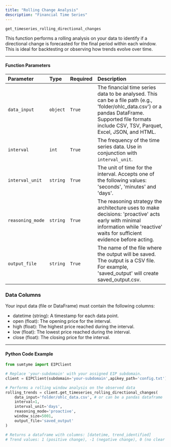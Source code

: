 ```yaml
---
title: "Rolling Change Analysis"
description: "Financial Time Series"
---
```


`get_timeseries_rolling_directional_changes`

This function performs a rolling analysis on your data to identify if a directional change is forecasted for the final period within each window. This is ideal for backtesting or observing how trends evolve over time.

---

#### Function Parameters

| Parameter        | Type     | Required | Description                                                                                                                                                                                           |
| :--------------- | :------- | :------- | :---------------------------------------------------------------------------------------------------------------------------------------------------------------------------------------------------- |
| `data_input`     | `object` | `True`   | The financial time series data to be analysed. This can be a file path (e.g., 'folder/ohlc_data.csv') or a pandas DataFrame. Supported file formats include CSV, TSV, Parquet, Excel, JSON, and HTML. |
| `interval`       | `int`    | `True`   | The frequency of the time series data. Use in conjunction with `interval_unit`.                                                                                                                       |
| `interval_unit`  | `string` | `True`   | The unit of time for the interval. Accepts one of the following values: 'seconds', 'minutes' and 'days'.                                                                                              |
| `reasoning_mode` | `string` | `True`   | The reasoning strategy the architecture uses to make decisions: 'proactive' acts early with minimal information while 'reactive' waits for sufficient evidence before acting.                         |
| `output_file`    | `string` | `True`   | The name of the file where the output will be saved. The output is a CSV file. For example, 'saved_output' will create saved_output.csv.                                                              |

### Data Columns

Your input data (file or DataFrame) must contain the following columns:

- datetime (string): A timestamp for each data point.
- open (float): The opening price for the interval.
- high (float): The highest price reached during the interval.
- low (float): The lowest price reached during the interval.
- close (float): The closing price for the interval.

---

#### Python Code Example

```python
from sumtyme import EIPClient

# Replace 'your-subdomain' with your assigned EIP subdomain.
client = EIPClient(subdomain='your-subdomain',apikey_path='config.txt')

# Performs a rolling window analysis on the observed data
rolling_trends = client.get_timeseries_rolling_directional_changes(
    data_input='folder/ohlc_data.csv', # or can be a pandas dataframe 
    interval=1,
    interval_unit='days',
    reasoning_mode='proactive',
    window_size=5001,
    output_file='saved_output'
)

# Returns a dataframe with columns: [datetime, trend_identified]
# Trend values: 1 (positive change), -1 (negative change), 0 (no clear change)
```